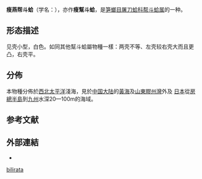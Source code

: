 {{Speciesbox
| genus = Pandora
| species = bilirata
| authority = Conrad, 1855{{r|WoRMS_506826}}
| synonyms_ref = {{r|WoRMS_506826|Xu 1999}}
| synonyms = 
* ''[[Coelodon|Coelodon]] delicatulus'' {{small|Carpenter, 1865}}
* ''Pandora delicatula'' {{small|Sowerby, 1874}}{{r|Xu 1999}}
* ''Pandora (Kennerleyia) pseudobilirata'' {{small|Nomure et Hatai, 1940}}{{r|Xu 1999}}
* ''Pandora pseudobilirata'' {{small|Nomura & Hatai, 1940}}{{r|WoRMS_542307|shell_3933|Xu 1999|shelldoc_420090223021}}
}}

'''瘦燕帮斗蛤'''（学名：''{{lang|la|Pandora bilirata}}''），亦作'''瘦幫斗蛤'''{{r|Xu 1999}}，是[[笋螂目|笋螂目]][[屠刀蛤科|屠刀蛤科]][[帮斗蛤属|帮斗蛤属]]的一种{{r|shell_3933|Xu 1999}}。

==形态描述==
见壳小型，白色{{r|Xu 1999}}。如同其他幫斗蛤屬物種一樣：两壳不等、左壳较右壳大而且更凸，右壳平{{r|Xu 1999}}。

==分佈==
本物種分佈於[[西太平洋|西北太平洋]]淺海，見於[[中国大陆|中国大陆]]{{r|shell_3933}}的[[黃海|黃海]]及[[山東|山東]][[膠州灣|膠州灣]]外{{r|shell_3933|shelldoc_420090223021|Xu 1999}}及 [[日本|日本]]從[[房總半島|房總半島]]到[[九州_(日本)|九州]]水深20—100m的海域{{r|Xu 1999}}。

==参考文献==
{{reflist|refs=
<ref name="shell_3933">{{cite web
 |url          = http://shell.sinica.edu.tw/chinese/shellbase_detail.php?science_no=3933
 |title        = 国际贝库：瘦燕帮斗蛤
 |publisher    = 台湾贝类资料库
 |access-date  = 2018-06-14
 |language     = zh-hant
 |archive-date = 2020-06-11
 |archive-url  = https://web.archive.org/web/20200611002011/http://shell.sinica.edu.tw/chinese/shellbase_detail.php?science_no=3933
 |dead-url     = no
}}</ref>
<ref name="shelldoc_420090223021">{{shelldoc_420090223021}}</ref>
<ref name="WoRMS_506826">{{WoRMS |id=506826 |title=''Pandora bilirata'' Conrad, 1855 |db=MolluscaBase |date=2010-09-15 |access-date=2018-06-14 }}</ref>
<ref name="WoRMS_542307">{{WoRMS |id=542307 |title=''Pandora pseudobilirata'' Nomura & Hatai, 1940 |db=MolluscaBase |date=2010-11-10 |access-date=2018-06-14 }}</ref>
<ref name="Xu 1999">{{shelldoc/徐鳳山1999 |chapter-url=http://www.lifescience.com.cn/info/100392 |chapter=瘦帮斗蛤 Pandora pseudobilirata Nomura et Hatai |access-date=2018-06-14 }}</ref>
}}

==外部連結==
{{commons category|Pandora bilirata}}
*{{Wikispecies-inline|Pandora bilirata}}
{{Taxonbar}}

[[Category:帮斗蛤属|bilirata]]


{{Mollusc-stub}}